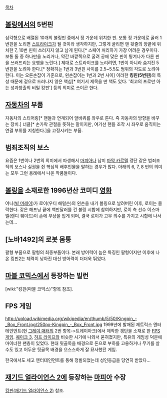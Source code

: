 [[목차]]
== [[볼링]]에서의 5번핀 ==
삼각형으로 배열된 10개의 볼링핀 중에서 정 가운데 위치한 핀. 보통 정 가운데로 굴러 1번핀을 노리면 [[스트라이크]]가 될 것이라 생각하지만, 그렇게 굴리면 맨 뒷줄의 양끝에 위치한 7, 10번 핀이 쓰러지지 않고 남게 된다.[* 스페어 처리하기 가장 어려운 경우이다. 보통 둘 중 하나만을 노리거나, 약간 바깥쪽으로 굴려 공에 맞은 핀이 튕겨나가 다른 핀을 쓰러뜨리는 요행을 노린다.] 제대로 스트라이크를 노리려면, 1번이 아니라 숨겨진 5번핀을 노려야 한다.[* 정확히는 1번과 3번핀 사이를 2.5~5.5도 범위의 각도로 노려야 한다. 이는 오른손잡이 기준으로, 왼손잡이는 1번과 2번 사이] 이러한 '''킹핀(5번핀)'''의 특성 때문에 겉으로 드러나지 않은 핵심[* 여기서 제목을 딴 책도 있다. '최고의 프로만 아는 성과창출의 비밀 킹핀'] 등의 의미로 쓰이곤 한다.

== [[자동차]]의 부품 ==
자동차의 스티어링[* 핸들과 연계되어 앞바퀴를 좌우로 튼다. 즉 자동차의 방향을 바꾸는 장치.] 너클[* 손가락 관절을 뜻하는 말이지만, 여기선 핸들 조작 시 좌우로 움직이는 연결 부위를 지칭한다.]을 고정시키는 부품.

== 범죄조직의 보스 ==
요즘은 1번이나 2번의 의미에서 파생해서 [[마피아]]나 남미 [[마약 카르텔]] 갱단 같은 범죄조직의 보스나 실권을 쥔 핵심적 배후인물을 말하는 경우가 많다. 아래의 6, 7, 8 번의 의미는 모두 그런 용례에서 나온 작품들이다.

== [[볼링]]을 소재로한 1996년산 코미디 [[영화]] ==
어니([[빌 머레이]])가 로이(우디 해럴슨)의 왼손을 내기 볼링으로 날려버린 이후, 로이는 몰락한다. 갖은 해프닝 끝에 백만달러를 건 볼링 시합에 참여하지만, 로이 측 선수 이스마엘(랜디 퀘이드)이 손에 부상을 입게 되며, 결국 로이가 고무 의수를 가지고 시합에 나서는데...

== [노바1492]의 로봇 몸통 ==
팔형 부품으로 팔형의 최종부품이다.
본래 방어력이 높은 특징인 팔형이지만 이후에 나온 킹핀2는 체력이 낮아진 대신 방어력이 더더욱 뚸었다.

== [[마블 코믹스]]에서 등장하는 빌런 ==
[wiki:"킹핀(마블 코믹스)"항목 참조].

== FPS 게임 ==
http://upload.wikimedia.org/wikipedia/en/thumb/5/50/Kingpin_-_Box_Front.jpg/250px-Kingpin_-_Box_Front.jpg
1999년에 발매된 제트릭스 엔터테인먼트(현 [[그레이 매터]]의 2번 항목->트레이아크)에서 제작한 갱단을 소재로 한 [[FPS]]게임. [[퀘이크 3]], [[하프 라이프]]와 비슷한 시기에 나와서 묻혀졌지만, 특유의 게임성 덕분에 마이너한 팬층이 있었다. 현대 뒷골목을 배경으로 돈으로 부하를 고용하거나 무기를 살 수도 있고 어두운 뒷골목 배경을 으스스하게 잘 묘사했던 게임.

한국에서도 세고 엔터테인먼트를 통해 정발되었는데 성인등급을 당연히 받았다...

== [[재기드 얼라이언스 2]]에 등장하는 [[마피아]] 수장 ==
[[킹핀(재기드 얼라이언스 2)]] 참조.
